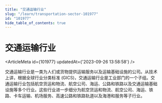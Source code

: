 ```yaml
---
title: "交通运输行业"
slug: "/learn/transportation-sector-101977"
id: "101977"
hide_table_of_contents: true
---
```



# 交通运输行业

<ArticleMeta id={101977} updatedAt={'2023-09-26 13:58:58'} />
<div className='border-solid border-b border-t-0 my-4 border-[var(--ifm-color-gray-300)]' />

交通运输行业是一类为人们或货物提供运输服务以及运输基础设施的公司。从技术上讲，根据全球行业分类标准 (GICS)，交通运输行业是工业部门的一个子组。交通运输行业包括航空货运和物流、航空公司、海运、公路和铁路以及交通运输基础设施等多个行业。这些行业进一步细分为航空货运和物流、航空公司、海运、铁路、卡车运输、机场服务、高速公路和铁路轨道以及海港和服务等子行业。
